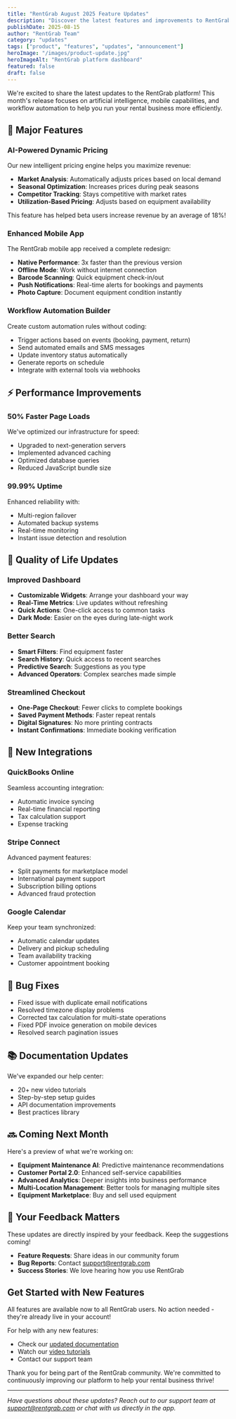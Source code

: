 ```yaml
---
title: "RentGrab August 2025 Feature Updates"
description: "Discover the latest features and improvements to RentGrab's rental management platform, including AI-powered pricing and mobile app enhancements."
publishDate: 2025-08-15
author: "RentGrab Team"
category: "updates"
tags: ["product", "features", "updates", "announcement"]
heroImage: "/images/product-update.jpg"
heroImageAlt: "RentGrab platform dashboard"
featured: false
draft: false
---
```


We're excited to share the latest updates to the RentGrab platform! This month's release focuses on artificial intelligence, mobile capabilities, and workflow automation to help you run your rental business more efficiently.

## 🎯 Major Features

### AI-Powered Dynamic Pricing

Our new intelligent pricing engine helps you maximize revenue:

- **Market Analysis**: Automatically adjusts prices based on local demand
- **Seasonal Optimization**: Increases prices during peak seasons
- **Competitor Tracking**: Stays competitive with market rates
- **Utilization-Based Pricing**: Adjusts based on equipment availability

This feature has helped beta users increase revenue by an average of 18%!

### Enhanced Mobile App

The RentGrab mobile app received a complete redesign:

- **Native Performance**: 3x faster than the previous version
- **Offline Mode**: Work without internet connection
- **Barcode Scanning**: Quick equipment check-in/out
- **Push Notifications**: Real-time alerts for bookings and payments
- **Photo Capture**: Document equipment condition instantly

### Workflow Automation Builder

Create custom automation rules without coding:

- Trigger actions based on events (booking, payment, return)
- Send automated emails and SMS messages
- Update inventory status automatically
- Generate reports on schedule
- Integrate with external tools via webhooks

## ⚡ Performance Improvements

### 50% Faster Page Loads

We've optimized our infrastructure for speed:

- Upgraded to next-generation servers
- Implemented advanced caching
- Optimized database queries
- Reduced JavaScript bundle size

### 99.99% Uptime

Enhanced reliability with:

- Multi-region failover
- Automated backup systems
- Real-time monitoring
- Instant issue detection and resolution

## 🔧 Quality of Life Updates

### Improved Dashboard

- **Customizable Widgets**: Arrange your dashboard your way
- **Real-Time Metrics**: Live updates without refreshing
- **Quick Actions**: One-click access to common tasks
- **Dark Mode**: Easier on the eyes during late-night work

### Better Search

- **Smart Filters**: Find equipment faster
- **Search History**: Quick access to recent searches
- **Predictive Search**: Suggestions as you type
- **Advanced Operators**: Complex searches made simple

### Streamlined Checkout

- **One-Page Checkout**: Fewer clicks to complete bookings
- **Saved Payment Methods**: Faster repeat rentals
- **Digital Signatures**: No more printing contracts
- **Instant Confirmations**: Immediate booking verification

## 🔗 New Integrations

### QuickBooks Online

Seamless accounting integration:

- Automatic invoice syncing
- Real-time financial reporting
- Tax calculation support
- Expense tracking

### Stripe Connect

Advanced payment features:

- Split payments for marketplace model
- International payment support
- Subscription billing options
- Advanced fraud protection

### Google Calendar

Keep your team synchronized:

- Automatic calendar updates
- Delivery and pickup scheduling
- Team availability tracking
- Customer appointment booking

## 🐛 Bug Fixes

- Fixed issue with duplicate email notifications
- Resolved timezone display problems
- Corrected tax calculation for multi-state operations
- Fixed PDF invoice generation on mobile devices
- Resolved search pagination issues

## 📚 Documentation Updates

We've expanded our help center:

- 20+ new video tutorials
- Step-by-step setup guides
- API documentation improvements
- Best practices library

## 🔜 Coming Next Month

Here's a preview of what we're working on:

- **Equipment Maintenance AI**: Predictive maintenance recommendations
- **Customer Portal 2.0**: Enhanced self-service capabilities
- **Advanced Analytics**: Deeper insights into business performance
- **Multi-Location Management**: Better tools for managing multiple sites
- **Equipment Marketplace**: Buy and sell used equipment

## 💬 Your Feedback Matters

These updates are directly inspired by your feedback. Keep the suggestions coming!

- **Feature Requests**: Share ideas in our community forum
- **Bug Reports**: Contact support@rentgrab.com
- **Success Stories**: We love hearing how you use RentGrab

## Get Started with New Features

All features are available now to all RentGrab users. No action needed - they're already live in your account!

For help with any new features:
- Check our [updated documentation](https://help.rentgrab.com)
- Watch our [video tutorials](https://rentgrab.com/tutorials)
- Contact our support team

Thank you for being part of the RentGrab community. We're committed to continuously improving our platform to help your rental business thrive!

---

*Have questions about these updates? Reach out to our support team at support@rentgrab.com or chat with us directly in the app.*